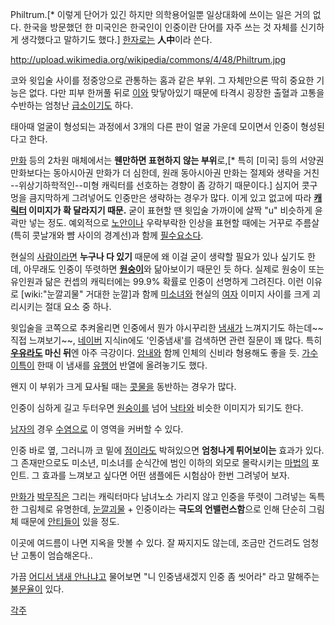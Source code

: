 Philtrum.[* 이렇게 단어가 있긴 하지만 의학용어일뿐 일상대화에 쓰이는 일은 거의 없다. 한국을 방문했던 한 미국인은 한국인이 인중이란 단어를 자주 쓰는 것 자체를 신기하게 생각했다고 말하기도 했다.] [[한자]]로는 '''人中'''이라 쓴다.

http://upload.wikimedia.org/wikipedia/commons/4/48/Philtrum.jpg

코와 윗입술 사이를 정중앙으로 관통하는 홈과 같은 부위. 그 자체만으론 딱히 중요한 기능은 없다.
다만 피부 한꺼풀 뒤로 [[이]]와 맞닿아있기 때문에 타격시 굉장한 출혈과 고통을 수반하는 엄청난 [[급소]]이기도 하다.

태아때 얼굴이 형성되는 과정에서 3개의 다른 판이 얼굴 가운데 모이면서 인중이 형성된다고 한다. 

[[만화]] 등의 2차원 매체에서는 '''웬만하면 표현하지 않는 부위'''로,[* 특히 [미국] 등의 서양권 만화보다는 동아시아권 만화가 더 심한데, 원래 동아시아권 만화는 절제와 생략을 거친 --위상기하학적인--미형 캐릭터를 선호하는 경향이 좀 강하기 때문이다.] 심지어 콧구멍을 큼지막하게 그려넣어도 인중만은 생략하는 경우가 많다. 이게 있고 없고에 따라 '''[[캐릭터]] 이미지가 확 달라지기 때문.''' 굳이 표현할 땐 윗입술 가까이에 살짝 "u" 비슷하게 윤곽만 넣는 정도.
예외적으로 [[노안]]이나 우락부락한 인상을 표현할 때에는 거꾸로 주름살(특히 콧날개와 뺨 사이의 경계선)과 함께 [[필수요소]]다.

현실의 [[사람]]이라면 '''누구나 다 있기''' 때문에 왜 이걸 굳이 생략할 필요가 있나 싶기도 한데, 아무래도 인중이 뚜렷하면 '''[[원숭이]]'''와 닮아보이기 때문인 듯 하다. 실제로 원숭이 또는 유인원과 닮은 컨셉의 캐릭터에는 99.9% 확률로 인중이 선명하게 그려진다.
이런 이유로 [wiki:"눈깔괴물" 거대한 눈깔]과 함께 [[미소녀]]와 현실의 [[여자]] 이미지 사이를 크게 괴리시키는 절대 요소 중 하나.

윗입술을 코쪽으로 추켜올리면 인중에서 뭔가 야시꾸리한 [[냄새]]가 느껴지기도 하는데~~직접 느껴보기~~, [[네이버]] 지식in에도 '인중냄새'를 검색하면 관련 질문이 꽤 많다. 특히 '''[[우유]]라도 마신 뒤'''엔 아주 극강이다. [[암내]]와 함께 인체의 신비라 형용해도 좋을 듯. [[가수]] [[이특]]이 한때 이 냄새를 [[유행어]] 반열에 올려놓기도 했다.

왠지 이 부위가 크게 묘사될 때는 [[콧물]]을 동반하는 경우가 많다.

인중이 심하게 길고 두터우면 [[원숭이]]를 넘어 [[낙타]]와 비슷한 이미지가 되기도 한다.

[[남자]]의 경우 [[수염]]으로 이 영역을 커버할 수 있다.

인중 바로 옆, 그러니까 코 밑에 [[점]]이라도 박혀있으면 '''엄청나게 튀어보이는''' 효과가 있다. 그 존재만으로도 미소년, 미소녀를 순식간에 범인 이하의 외모로 몰락시키는 [[마법]]의 포인트. 그 효과를 느껴보고 싶다면 어떤 샘플에든 시험삼아 한번 그려넣어 보자.

[[만화가]] [[박무직]]은 그리는 캐릭터마다 남녀노소 가리지 않고 인중을 뚜렷이 그려넣는 독특한 그림체로 유명한데, [[눈깔괴물]] + 인중이라는 '''극도의 언밸런스함'''으로 인해 단순히 그림체 때문에 [[안티]]들이 있을 정도. 

이곳에 여드름이 나면 지옥을 맛볼 수 있다. 잘 짜지지도 않는데, 조금만 건드려도 엄청난 고통이 엄습해온다..

가끔 [[트위치(리그 오브 레전드)|어디서 냄새 안나냐]]고 물어보면 "니 인중냄새겠지 인중 좀 씻어라" 라고 말해주는 [[불문율]]이 있다.


[[각주]]
